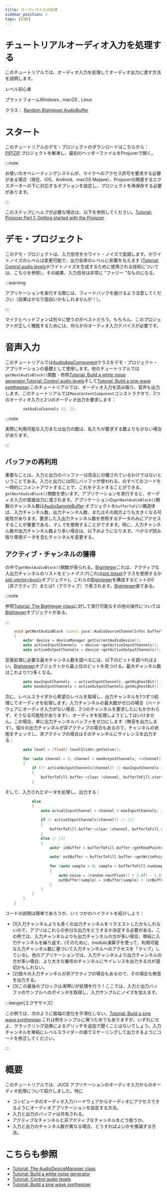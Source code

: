 ```yaml
---
title: オーディオ入力の処理
sidebar_position: 2
tags: [初級]
---
```


# チュートリアルオーディオ入力を処理する

<SourcePageLink path="tutorial_processing_audio_input" />

このチュートリアルでは、オーディオ入力を処理してオーディオ出力に渡す方法を説明します。

レベル初心者

プラットフォームWindows , macOS , Linux

クラス： [Random](https://docs.juce.com/master/classRandom.html "乱数発生器。"),[BigInteger](https://docs.juce.com/master/classBigInteger.html "任意に大きな整数クラス。"),[AudioBuffer](https://docs.juce.com/master/classAudioBuffer.html "浮動小数点オーディオサンプルを含むマルチチャンネルバッファ。")

# スタート

このチュートリアルのデモ・プロジェクトのダウンロードはこちらから：[PIP](https://docs.juce.com/master/tutorials/PIPs/ProcessingAudioInputTutorial.zip)|[ZIP](https://docs.juce.com/master/tutorials/ZIPs/ProcessingAudioInputTutorial.zip).プロジェクトを解凍し、最初のヘッダーファイルをProjucerで開く。

:::note

お使いのオペレーティングシステムが、マイクへのアクセス許可を要求する必要がある場合（現在、iOS、Android、macOS Mojave）、Projucerの関連するエクスポーターの下に対応するオプションを設定し、プロジェクトを再保存する必要があります。

:::

このステップにヘルプが必要な場合は、以下を参照してください。[Tutorial: Projucer Part 1: Getting started with the Projucer](../../getting-started/tutorial_new_projucer_project/).

# デモ・プロジェクト

このデモ・プロジェクトは、入力信号をホワイト・ノイズで変調します。ホワイトノイズのレベルは変更可能で、出力全体のレベルに影響を与えます ([Tutorial: Control audio levels](../../synth/tutorial_synth_level_control/)ホワイトノイズを生成するために使用される技術については、こちらを参照）。その結果、入力信号は非常に "ファジー "なものになる。

:::warning

アプリケーションを実行する際には、フィードバックを避けるよう注意してください（効果はかなり面白いかもしれませんが！）。

:::

マイクとヘッドフォンは別々に使うのがベストだろう。もちろん、このプロジェクトが正しく機能するためには、何らかのオーディオ入力デバイスが必要です。

# 音声入力

このチュートリアルでは[AudioAppComponent](https://docs.juce.com/master/classAudioAppComponent.html "オーディオ入出力デバイスからストリーミングするオーディオ・アプリケーションを書くための基本クラス。")クラスをデモ・プロジェクト・アプリケーションの基礎として使用します。他のチュートリアルでは`getNextAudioBlock()`関数 - 参照[Tutorial: Build a white noise generator](../../synth/tutorial_simple_synth_noise/),[Tutorial: Control audio levels](../../synth/tutorial_synth_level_control/)そして[Tutorial: Build a sine wave synthesiser](../../synth/tutorial_sine_synth/).このチュートリアルでは、オーディオ入力を読み取り、音声も出力します。このチュートリアルでは`MainContentComponent`コンストラクタで、2つのオーディオ入力と2つのオーディオ出力を要求します：

```cpp
        setAudioChannels (2, 2);
```

:::note

実際に利用可能な入力または出力の数は、私たちが要求する数よりも少ない場合があります。

:::

## バッファの再利用

重要なことは、入力と出力のバッファーは完全に分離されているわけではないということである。入力と出力には同じバッファが使われる。のすべてのコードを一時的にコメントアウトすることで、これをテストすることができる。`getNextAudioBlock()`関数を使います。アプリケーションを実行すると、オーディオ入力が直接出力に渡されます。アプリケーションの`getNextAudioBlock()`関数のチャンネル数は[AudioSampleBuffer](https://docs.juce.com/master/classAudioBuffer.html) オブジェクトを`bufferToFill`構造体は、入力チャンネル数、出力チャンネル数、またはその両方よりも大きくなる可能性があります。要求した入出力チャンネル数を参照するデータのみにアクセスすることが重要である、*そして*を使用することができます。特に、入力チャンネル数が出力チャンネル数より多い場合は、以下のようになります。*べからず*読み取り専用データを含むチャンネルを変更する。

## アクティブ・チャンネルの獲得

の中で`getNextAudioBlock()`関数が得られる。[BigInteger](https://docs.juce.com/master/classBigInteger.html "任意に大きな整数クラス。")これは、アクティブな入出力チャンネルのリストを*ビットマスク*(これは[std::bitset](https://docs.juce.com/master/http://www.cplusplus.com/reference/bitset/bitset/)クラスを使用するか[std::vector\<bool\>](https://docs.juce.com/master/http://www.cplusplus.com/reference/vector/vector-bool/)オブジェクト)。これらの[BigInteger](https://docs.juce.com/master/classBigInteger.html "任意に大きな整数クラス。")を構成するビットの0（非アクティブ）または1（アクティブ）で表されます。[BigInteger](https://docs.juce.com/master/classBigInteger.html "任意に大きな整数クラス。")値である。

:::note

参照[Tutorial: The BigInteger class](../../utility-classes/tutorial_big_integer/)に対して実行可能なその他の操作については[BigInteger](https://docs.juce.com/master/classBigInteger.html "任意に大きな整数クラス。")オブジェクトがある。

:::

```cpp
    void getNextAudioBlock (const juce::AudioSourceChannelInfo& bufferToFill) override
    {
        auto* device = deviceManager.getCurrentAudioDevice();
        auto activeInputChannels  = device->getActiveInputChannels();
        auto activeOutputChannels = device->getActiveOutputChannels();
```

反復処理に必要な最大チャンネル数を調べるには、以下のビットを調べればよい。[BigInteger](https://docs.juce.com/master/classBigInteger.html "任意に大きな整数クラス。")オブジェクトから最上位のビットを見つける。最大チャンネル数はこれより1つ多くなる。

```cpp
        auto maxInputChannels  = activeInputChannels .getHighestBit() + 1;
        auto maxOutputChannels = activeOutputChannels.getHighestBit() + 1;
```

次に、レベルスライダから希望のレベルを取得し、出力チャンネルを1つずつ処理してオーディオを処理します。入力チャンネルの最大数がゼロの場合（ハードウェアにオーディオ入力がない場合、2つのチャンネルを要求したにもかかわらず、そうなる可能性があります）、オーディオを処理しようとしてはいけません。この場合、単に出力チャンネルバッファをゼロにします（無音を出力します）。個々の出力チャンネルが非アクティブの場合もあるので、チャンネルの状態をチェックし、非アクティブの場合はそのチャンネルにサイレンスを出力する：

```cpp
        auto level = (float) levelSlider.getValue();
 
        for (auto channel = 0; channel < maxOutputChannels; ++channel)
        {
            if ((! activeOutputChannels[channel]) || maxInputChannels == 0)
            {
                bufferToFill.buffer->clear (channel, bufferToFill.startSample, bufferToFill.numSamples);
            }
```

そして、入力されたデータを処理し、出力する：

```cpp
            else
            {
                auto actualInputChannel = channel % maxInputChannels; // [1]
 
                if (! activeInputChannels[channel]) // [2]
                {
                    bufferToFill.buffer->clear (channel, bufferToFill.startSample, bufferToFill.numSamples);
                }
                else // [3]
                {
                    auto* inBuffer = bufferToFill.buffer->getReadPointer (actualInputChannel,
                                                                          bufferToFill.startSample);
                    auto* outBuffer = bufferToFill.buffer->getWritePointer (channel, bufferToFill.startSample);
 
                    for (auto sample = 0; sample < bufferToFill.numSamples; ++sample)
                    {
                        auto noise = (random.nextFloat() * 2.0f) - 1.0f;
                        outBuffer[sample] = inBuffer[sample] + (inBuffer[sample] * noise * level);
                    }
                }
            }
        }
    }
```

コードの説明は簡単であろうが、いくつかのハイライトを紹介しよう：

- \[1\]入力チャンネルよりも多くの出力チャンネルをリクエストしたかもしれないので、アプリはこれらの余分な出力をどうするか決定する必要がある。この例では、入力チャンネルよりも出力チャンネルの方が多い場合、単純に入力チャンネルを繰り返す。(そのために、modulo演算子を使って、利用可能な入力チャンネル数に基づいて入力チャンネルへのアクセスを「ラップ」している)。他のアプリケーションでは、入力チャンネルより出力チャンネルの方が多い場合、より大きな番号のチャンネルにサイレンスを出力する方が適切かもしれない。
- \[2\]個々の入力チャンネルが非アクティブの場合もあるので、その場合も無音を出力する。
- \[3\]この最後のブロックは*実際に*が処理を行う！ここでは、入力と出力バッファのサンプルへのポインタを取得し、入力サンプルにノイズを加えます。

:::danger[エクササイズ]

この例では、次のように振幅の変化を平滑化しない。[Tutorial: Build a sine wave synthesiser](../../synth/tutorial_sine_synth/).これは例をシンプルに保つためでもありますが、いずれにせよ、クラックリング効果によるグリッチを追加で聞くことはないでしょう。入力チャンネルを単純にレベルスライダーの値でスケーリングして出力するようにコードを修正してください。

:::

# 概要

このチュートリアルでは、JUCE アプリケーションのオーディオ入力からのオーディオ処理について紹介しました。特に

- コンピュータのオーディオ入力ハードウェアからオーディオにアクセスできるようにオーディオアプリケーションを設定する方法。
- 入力と出力のバッファは共有される。
- アクティブなチャンネルと非アクティブなチャンネルをどう扱うか。
- 入力と出力のチャンネル数が異なる場合、どうすればよいかを推論する方法。

# こちらも参照

- [Tutorial: The AudioDeviceManager class](../tutorial_audio_device_manager/)
- [Tutorial: Build a white noise generator](../../synth/tutorial_simple_synth_noise/)
- [Tutorial: Control audio levels](../../synth/tutorial_synth_level_control/)
- [Tutorial: Build a sine wave synthesiser](../../synth/tutorial_sine_synth/)
